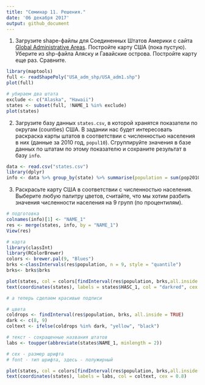 ```yaml
---
title: "Семинар 11. Решения."
date: '06 декабря 2017'
output: github_document
---
```

1. Загрузите shape-файлы для Соединенных Штатов Америки с сайта [Global Administrative Areas](http://www.gadm.org/country). Постройте карту США (пока пустую). Уберите из shp-файла Аляску и Гавайские острова. Постройте карту еще раз. Сравните.

```r
library(maptools)
full <- readShapePoly("USA_adm_shp/USA_adm1.shp")
plot(full)

# убираем два штата
exclude <- c("Alaska", "Hawaii")
states <- subset(full, !NAME_1 %in% exclude)
plot(states)
```

2. Загрузите базу данных `states.csv`, в которой хранятся показатели по округам (counties) США. В задании нас будет интересовать раскраска карты штатов в соответствии с численностью населения в них (данные за 2010 год, `popul10`). Сгруппируйте значения в базе данных по штатам по этому показателю и сохраните результат в базу `info`.

```r
data <- read.csv("states.csv")
library(dplyr)
info <- data %>% group_by(state) %>% summarise(population = sum(pop2010))
```

3. Раскрасьте карту США в соответствии с численностью населения. Выберите любую палитру цветов, считайте, что мы хотим разбить значения численности населения на 9 групп (по процентилям).

```r
# подготовка
colnames(info)[1] <- "NAME_1"
res <- merge(states, info, by = "NAME_1")
View(res)

# карта
library(classInt)
library(RColorBrewer)
colors <- brewer.pal(9, "Blues")
brks <-classIntervals(res$population, n = 9, style = "quantile")
brks<- brks$brks

plot(states, col = colors[findInterval(res$population, brks,all.inside = TRUE)], axes = FALSE)
text(coordinates(states), labels = states$HASC_1, col = "darkred", cex = 0.8)

# а теперь сделаем красивые подписи

# цвета
coldrops <- findInterval(res$population, brks, all.inside = TRUE)
dark <- c(8, 9)
coltext <- ifelse(coldrops %in% dark, "yellow", "black")

# текст - сокращенные названия штатов
labs <- toupper(abbreviate(states$NAME_1, minlength = 2))

# cex - размер шрифта
# font - тип шрифта, здесь - полужирный

plot(states, col = colors[findInterval(res$population, brks,all.inside = TRUE)], axes = FALSE)
text(coordinates(states), labels = labs, col = coltext, cex = 0.8)
```
